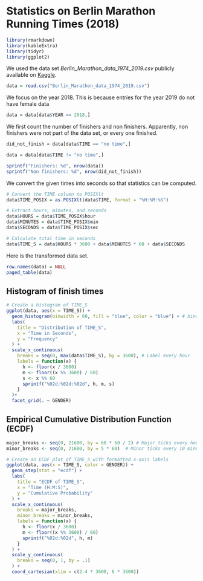 # Statistics on Berlin Marathon Running Times (2018)

```r
library(rmarkdown)
library(kableExtra)
library(tidyr)
library(ggplot2)
```

We used the data set <i>Berlin_Marathon_data_1974_2019.csv</i> publicly available on <a href="https://www.kaggle.com/datasets/aiaiaidavid/berlin-marathons-data/">Kaggle</a>.

```r
data = read.csv("Berlin_Marathon_data_1974_2019.csv")
```

We focus on the year 2018. This is because entries for the year 2019 do not have female data

```r
data = data[data$YEAR == 2018,]
```

We first count the number of finishers and non finishers. Apparently, non finishers were not part of the data set, or every one finished.

```r
did_not_finish = data[data$TIME == "no time",]

data = data[data$TIME != "no time",]

sprintf("Finishers: %d", nrow(data))
sprintf("Non finishers: %d", nrow(did_not_finish))
```

We convert the given times into seconds so that statistics can be computed.

```r
# Convert the TIME column to POSIXlt
data$TIME_POSIX = as.POSIXlt(data$TIME, format = "%H:%M:%S")

# Extract hours, minutes, and seconds
data$HOURS = data$TIME_POSIX$hour
data$MINUTES = data$TIME_POSIX$min
data$SECONDS = data$TIME_POSIX$sec

# Calculate total time in seconds
data$TIME_S = data$HOURS * 3600 + data$MINUTES * 60 + data$SECONDS
```

Here is the transformed data set.

```r
row.names(data) = NULL
paged_table(data)
```

## Histogram of finish times

```r
# Create a histogram of TIME_S
ggplot(data, aes(x = TIME_S)) +
  geom_histogram(binwidth = 60, fill = "blue", color = "blue") + # binwidth in seconds
  labs(
    title = "Distribution of TIME_S",
    x = "Time in Seconds",
    y = "Frequency"
  ) +
  scale_x_continuous(
    breaks = seq(0, max(data$TIME_S), by = 3600), # Label every hour
    labels = function(x) {
      h <- floor(x / 3600)
      m <- floor((x %% 3600) / 60)
      s <- x %% 60
      sprintf("%02d:%02d:%02d", h, m, s)
    }
  )+
  facet_grid(. ~ GENDER)
```

## Empirical Cumulative Distribution Function (ECDF)

```r
major_breaks <- seq(0, 21600, by = 60 * 60 / 2) # Major ticks every hour
minor_breaks <- seq(0, 21600, by = 5 * 60)  # Minor ticks every 10 minutes

# Create an ECDF plot of TIME_S with formatted x-axis labels
ggplot(data, aes(x = TIME_S, color = GENDER)) +
  geom_step(stat = "ecdf") +
  labs(
    title = "ECDF of TIME_S",
    x = "Time (H:M:S)",
    y = "Cumulative Probability"
  ) +
  scale_x_continuous(
    breaks = major_breaks,
    minor_breaks = minor_breaks,
    labels = function(x) {
      h <- floor(x / 3600)
      m <- floor((x %% 3600) / 60)
      sprintf("%02d:%02d", h, m)
    }
  ) +
  scale_y_continuous(
    breaks = seq(0, 1, by = .1)
  ) +
  coord_cartesian(xlim = c(2.4 * 3600, 6 * 3600)) 
```
